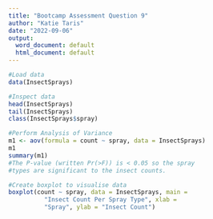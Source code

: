 ```yaml
---
title: "Bootcamp Assessment Question 9"
author: "Katie Taris"
date: "2022-09-06"
output:
  word_document: default
  html_document: default
---
```


```r
#Load data
data(InsectSprays)

#Inspect data
head(InsectSprays)
tail(InsectSprays)
class(InsectSprays$spray)

#Perform Analysis of Variance
m1 <- aov(formula = count ~ spray, data = InsectSprays)
m1
summary(m1)
#The P-value (written Pr(>F)) is < 0.05 so the spray 
#types are significant to the insect counts. 

#Create boxplot to visualise data
boxplot(count ~ spray, data = InsectSprays, main = 
          "Insect Count Per Spray Type", xlab = 
          "Spray", ylab = "Insect Count")
```
